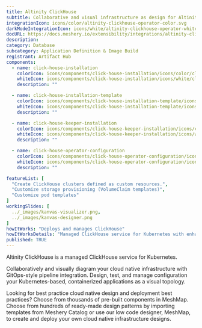 ---
title: Altinity ClickHouse
subtitle: Collaborative and visual infrastructure as design for Altinity ClickHouse
integrationIcon: icons/color/altinity-clickhouse-operator-color.svg
darkModeIntegrationIcon: icons/white/altinity-clickhouse-operator-white.svg
docURL: https://docs.meshery.io/extensibility/integrations/altinity-clickhouse-operator
description: 
category: Database
subcategory: Application Definition & Image Build
registrant: Artifact Hub
components:
  - name: click-house-installation
    colorIcon: icons/components/click-house-installation/icons/color/click-house-installation-color.svg
    whiteIcon: icons/components/click-house-installation/icons/white/click-house-installation-white.svg
    description: ""

  - name: click-house-installation-template
    colorIcon: icons/components/click-house-installation-template/icons/color/click-house-installation-template-color.svg
    whiteIcon: icons/components/click-house-installation-template/icons/white/click-house-installation-template-white.svg
    description: ""

  - name: click-house-keeper-installation
    colorIcon: icons/components/click-house-keeper-installation/icons/color/click-house-keeper-installation-color.svg
    whiteIcon: icons/components/click-house-keeper-installation/icons/white/click-house-keeper-installation-white.svg
    description: ""

  - name: click-house-operator-configuration
    colorIcon: icons/components/click-house-operator-configuration/icons/color/click-house-operator-configuration-color.svg
    whiteIcon: icons/components/click-house-operator-configuration/icons/white/click-house-operator-configuration-white.svg
    description: ""

featureList: [
  "Create ClickHouse clusters defined as custom resources.",
  "Customize storage provisioning (VolumeClaim templates)",
  "Customize pod templates"
]
workingSlides: [
  ../_images/kanvas-visualizer.png,
  ../_images/kanvas-designer.png
]
howItWorks: "Deploys and manages ClickHouse"
howItWorksDetails: "Managed ClickHouse service for Kubernetes with enhanced features"
published: TRUE
---
<p>
Altinity ClickHouse is a managed ClickHouse service for Kubernetes.
</p>
<p>
    Collaboratively and visually diagram your cloud native infrastructure with GitOps-style pipeline integration. Design, test, and manage configuration your Kubernetes-based, containerized applications as a visual topology.
</p>
<p>
    Looking for best practice cloud native design and deployment best practices? Choose from thousands of pre-built components in MeshMap. Choose from hundreds of ready-made design patterns by importing templates from Meshery Catalog or use our low code designer, MeshMap, to create and deploy your own cloud native infrastructure designs.
</p>

